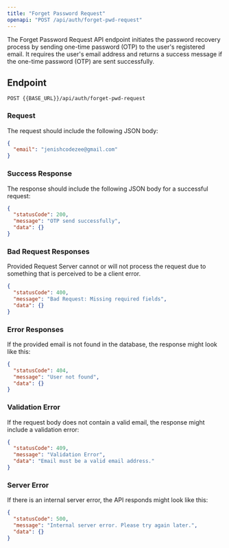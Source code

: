 ---
title: "Forget Password Request"
openapi: "POST /api/auth/forget-pwd-request"
---

The Forget Password Request API endpoint initiates the password recovery process by sending one-time password (OTP) to the user's registered email. It requires the user's email address and returns a success message if the one-time password (OTP) are sent successfully.

## Endpoint

`POST {{BASE_URL}}/api/auth/forget-pwd-request`

### Request

The request should include the following JSON body:

```json
{
  "email": "jenishcodezee@gmail.com"
}
```

### Success Response

The response should include the following JSON body for a successful request:

```json
{
  "statusCode": 200,
  "message": "OTP send successfully",
  "data": {}
}
```

### Bad Request Responses

Provided Request Server cannot or will not process the request due to something that is perceived to be a client error.

```json
{
  "statusCode": 400,
  "message": "Bad Request: Missing required fields",
  "data": {}
}
```

### Error Responses

If the provided email is not found in the database, the response might look like this:

```json
{
  "statusCode": 404,
  "message": "User not found",
  "data": {}
}
```

### Validation Error

If the request body does not contain a valid email, the response might include a validation error:

```json
{
  "statusCode": 409,
  "message": "Validation Error",
  "data": "Email must be a valid email address."
}
```

### Server Error

If there is an internal server error, the API responds might look like this:

```json
{
  "statusCode": 500,
  "message": "Internal server error. Please try again later.",
  "data": {}
}
```
